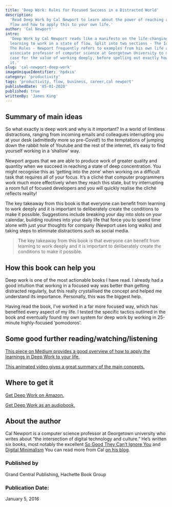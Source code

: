 ```yaml
---
title: 'Deep Work: Rules for Focused Success in a Distracted World'
description:
  'Read Deep Work by Cal Newport to learn about the power of reaching a state of
  flow and how to apply this to your own life.'
author: 'Cal Newport'
intro:
  'Deep Work by Cal Newport reads like a manifesto on the life-changing power of
  learning to work in a state of flow. Split into two sections - The Idea and
  The Rules - Newport frequently refers to examples from his own life as
  associate professor of computer science at Georgetown University to make a
  case for the value of working deeply, before spelling out exactly how to do
  it.'
slug: 'cal-newport-deep-work'
imageUniqueIdentifier: 'hpdxiu'
category: 'productivity'
tags: 'productivity, flow, business, career,cal newport'
publishedDate: '05-01-2020'
published: true
writtenBy: 'James King'
---
```


## Summary of main ideas

So what exactly is deep work and why is it important? In a world of limitless
distractions, ranging from incoming emails and colleagues interrupting you at
your desk (admittedly more so pre-Covid!) to the temptations of jumping down the
rabbit hole of Youtube and the rest of the internet, it’s easy to find yourself
working in a ‘shallow’ way.

Newport argues that we are able to produce work of greater quality and quantity
when we succeed in reaching a state of deep concentration. You might recognise
this as ‘getting into the zone’ when working on a difficult task that requires
all of your focus. It’s a cliché that computer programmers work much more
effectively when they reach this state, but try interrupting a room full of
focused developers and you will quickly realise the cliché reflects reality!

The key takeaway from this book is that everyone can benefit from learning to
work deeply and it is important to deliberately create the conditions to make it
possible. Suggestions include breaking your day into slots on your calendar,
building routines into your daily life that force you to spend time alone with
just your thoughts for company (Newport uses long walks) and taking steps to
eliminate distractions such as social media.

> The key takeaway from this book is that everyone can benefit from learning to
> work deeply and it is important to deliberately create the conditions to make
> it possible.

## How this book can help you

Deep work is one of the most actionable books I have read. I already had a good
intuition that working in a focused way was better than getting distracted
regularly, but this really crystallised the concept and helped me understand its
importance. Personally, this was the biggest help.

Having read the book, I’ve worked in a far more focused way, which has benefited
every aspect of my life. I tested the specific tactics outlined in the book and
eventually found my own system for deep work by working in 25-minute
highly-focused ‘pomodoros'.

## Some good further reading/watching/listening

[This piece on Medium provides a good overview of how to apply the learnings in Deep Work to your life.](https://medium.com/@nina.semczuk/5-practices-from-deep-work-by-cal-newport-thatll-change-your-life-303847ec5f3c)

[This animated video gives a great summary of the main concepts.](https://www.youtube.com/watch?v=ZD7dXfdDPfg)

## Where to get it

[Get Deep Work on Amazon.](https://www.amazon.com/Deep-Work-Focused-Success-Distracted/dp/1455586692/ref=as_li_ss_tl?crid=2LW3BVW4FDFB8&dchild=1&keywords=deep+work&qid=1598696611&sprefix=deep+work,audible,250&sr=8-1&linkCode=ll1&tag=paperbacktrav-20&linkId=e5447985a78037d4b67a33a58189675a&language=en_US)

[Get Deep Work as an audiobook.](https://www.amazon.com/Deep-Work-Cal-Newport-audiobook/dp/B01CYKUC9C/ref=as_li_ss_tl?crid=2LW3BVW4FDFB8&keywords=deep+work&qid=1598696650&sprefix=deep+work,audible,250&sr=8-1&linkCode=ll1&tag=paperbacktrav-20&linkId=6f7896cd4cc58499e7142f7d5611f802&language=en_US)

## About the author

Cal Newport is a computer science professor at Georgetown university who writes
about “the intersection of digital technology and culture.” He’s written six
books, most notably the excellent
[So Good They Can’t Ignore You](https://www.amazon.com/Good-They-Cant-Ignore-You/dp/1455509124/ref=as_li_ss_tl?dchild=1&keywords=So+Good+They+Can%E2%80%99t+Ignore+You&qid=1598696697&sr=8-1&linkCode=ll1&tag=paperbacktrav-20&linkId=e3cb08fd71aad4113b46d949c47b8735&language=en_US)
and
[Digital Minimalism](https://www.amazon.com/Digital-Minimalism-Choosing-Focused-Noisy/dp/0525536515/ref=as_li_ss_tl?dchild=1&keywords=Digital+Minimalism&qid=1598696728&sr=8-1&linkCode=ll1&tag=paperbacktrav-20&linkId=b98f553a11a54a98669d119dd3e8520b&language=en_US)
You can read more from Cal [on his blog](https://www.calnewport.com/blog/).

### Published by

Grand Central Publishing, Hachette Book Group

### Publication Date:

January 5, 2016
